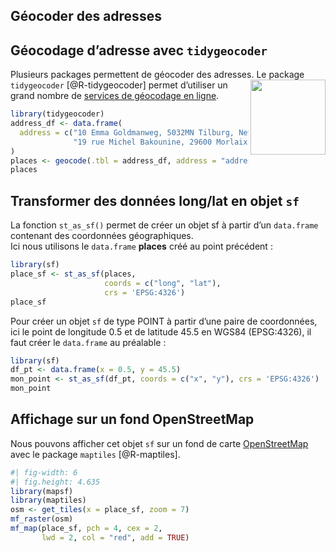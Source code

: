 ## Géocoder des adresses

## Géocodage d'adresse avec `tidygeocoder`

Plusieurs packages permettent de géocoder des adresses. <img src="img/logo_tidygeocoder.png" align="right" width="120"/>
Le package `tidygeocoder` [@R-tidygeocoder] permet d'utiliser un grand nombre de [services de géocodage en ligne](https://jessecambon.github.io/tidygeocoder/articles/geocoder_services.html). 


```r
library(tidygeocoder)
address_df <- data.frame(
  address = c("10 Emma Goldmanweg, 5032MN Tilburg, Netherlands", 
              "19 rue Michel Bakounine, 29600 Morlaix, France")
)
places <- geocode(.tbl = address_df, address = "address", quiet = TRUE)
places
```


## Transformer des données long/lat en objet `sf`

La fonction `st_as_sf()` permet de créer un objet sf à partir d'un `data.frame` contenant des coordonnées géographiques.  
Ici nous utilisons le `data.frame` **places** créé au point précédent :
```r
library(sf)
place_sf <- st_as_sf(places, 
                     coords = c("long", "lat"), 
                     crs = 'EPSG:4326')
place_sf
```

Pour créer un objet `sf` de type POINT à partir d'une paire de coordonnées, ici le point de longitude 0.5 et de latitude 45.5 en WGS84 (EPSG:4326), il faut créer le `data.frame` au préalable :
```r
library(sf)
df_pt <- data.frame(x = 0.5, y = 45.5)
mon_point <- st_as_sf(df_pt, coords = c("x", "y"), crs = 'EPSG:4326')
mon_point
```


## Affichage sur un fond OpenStreetMap

Nous pouvons afficher cet objet `sf` sur un fond de carte [OpenStreetMap](https://www.openstreetmap.org/) avec le package `maptiles` [@R-maptiles]. 

```r
#| fig-width: 6
#| fig.height: 4.635
library(mapsf)
library(maptiles)
osm <- get_tiles(x = place_sf, zoom = 7)
mf_raster(osm)
mf_map(place_sf, pch = 4, cex = 2, 
       lwd = 2, col = "red", add = TRUE)
```


